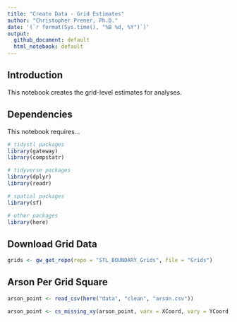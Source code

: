 ```yaml
---
title: "Create Data - Grid Estimates"
author: "Christopher Prener, Ph.D."
date: '(`r format(Sys.time(), "%B %d, %Y")`)'
output: 
  github_document: default
  html_notebook: default 
---
```


## Introduction
This notebook creates the grid-level estimates for analyses.

## Dependencies
This notebook requires...

```r
# tidystl packages
library(gateway)
library(compstatr)

# tidyverse packages
library(dplyr)
library(readr)

# spatial packages
library(sf)

# other packages
library(here)
```

## Download Grid Data

```r
grids <- gw_get_repo(repo = "STL_BOUNDARY_Grids", file = "Grids")
```

## Arson Per Grid Square

```r
arson_point <- read_csv(here("data", "clean", "arson.csv"))
```

```r
arson_point <- cs_missing_xy(arson_point, varx = XCoord, vary = YCoord, newVar = missingXY)
```




